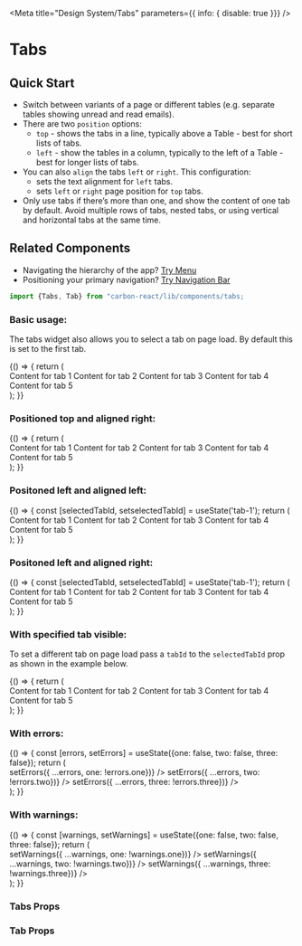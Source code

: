 
<Meta title="Design System/Tabs" parameters={{ info: { disable: true }}} />

# Tabs

## Quick Start

- Switch between variants of a page or different tables (e.g. separate tables showing unread and read emails).
- There are two `position` options:
  - `top` - shows the tabs in a line, typically above a Table - best for short lists of tabs.
  - `left` - show the tables in a column, typically to the left of a Table - best for longer lists of tabs.
- You can also `align` the tabs `left` or `right`. This configuration:
  - sets the text alignment for `left` tabs.
  - sets `left` or `right` page position for `top` tabs.
- Only use tabs if there’s more than one, and show the content of one tab by default. Avoid multiple rows of tabs, 
nested tabs, or using vertical and horizontal tabs at the same time.

## Related Components
- Navigating the hierarchy of the app? [Try Menu](https://carbon.sage.com/?path=/docs/design-system-menu)
- Positioning your primary navigation? [Try Navigation Bar](https://carbon.sage.com/?path=/docs/design-system-navigation-bar)

```jsx
import {Tabs, Tab} from "carbon-react/lib/components/tabs;
```

### Basic usage:
The tabs widget also allows you to select a tab on page load. By default this is set to the first tab.

<Preview>
  <Story name="basic">
    {() => {
      return (
        <div style={{ padding: '4px' }}>
          <Tabs align='left' position='top'>
          <Tab
            tabId='tab-1' title='Tab 1'
            key='tab-1'
          >
            Content for tab 1
          </Tab>
          <Tab
            tabId='tab-2' title='Tab 2'
            key='tab-2'
          >
            Content for tab 2
          </Tab>
          <Tab
            tabId='tab-3' title='Tab 3'
            key='tab-3'
          >
            Content for tab 3
          </Tab>
          <Tab
            tabId='tab-4' title='Tab 4'
            key='tab-4'
          >
            Content for tab 4
          </Tab>
          <Tab
            tabId='tab-5' title='Tab 5'
            key='tab-5'
          >
            Content for tab 5
          </Tab>
        </Tabs>
        </div>
      );
    }}
  </Story>
</Preview>

### Positioned top and aligned right:

<Preview>
  <Story name="positioned top aligned right">
    {() => {
      return (
        <div style={{ padding: '4px' }}>
          <Tabs align='right' position='top'>
          <Tab
            tabId='tab-1' title='Tab 1'
            key='tab-1'
          >
            Content for tab 1
          </Tab>
          <Tab
            tabId='tab-2' title='Tab 2'
            key='tab-2'
          >
            Content for tab 2
          </Tab>
          <Tab
            tabId='tab-3' title='Tab 3'
            key='tab-3'
          >
            Content for tab 3
          </Tab>
          <Tab
            tabId='tab-4' title='Tab 4'
            key='tab-4'
          >
            Content for tab 4
          </Tab>
          <Tab
            tabId='tab-5' title='Tab 5'
            key='tab-5'
          >
            Content for tab 5
          </Tab>
        </Tabs>
        </div>
      );
    }}
  </Story>
</Preview>

### Positoned left and aligned left:

<Preview>
  <Story name="positioned left and aligned left">
    {() => {
      const [selectedTabId, setselectedTabId] = useState('tab-1');
      return (
        <div style={{ padding: '4px' }}>
          <Tabs align='left' position='left'>
          <Tab
            tabId='tab-1' title='Tab 1'
            key='tab-1'
          >
            Content for tab 1
          </Tab>
          <Tab
            tabId='tab-2' title='Tab 2'
            key='tab-2'
          >
            Content for tab 2
          </Tab>
          <Tab
            tabId='tab-3' title='Tab 3'
            key='tab-3'
          >
            Content for tab 3
          </Tab>
          <Tab
            tabId='tab-4' title='Tab 4'
            key='tab-4'
          >
            Content for tab 4
          </Tab>
          <Tab
            tabId='tab-5' title='Tab 5'
            key='tab-5'
          >
            Content for tab 5
          </Tab>
        </Tabs>
        </div>
      );
    }}
  </Story>
</Preview>

### Positoned left and aligned right:

<Preview>
  <Story name="positioned left and aligned right">
    {() => {
      const [selectedTabId, setselectedTabId] = useState('tab-1');
      return (
        <div style={{ padding: '4px' }}>
          <Tabs align='right' position='left'>
          <Tab
            tabId='tab-1' title='Tab 1'
            key='tab-1'
          >
            Content for tab 1
          </Tab>
          <Tab
            tabId='tab-2' title='Tab 2'
            key='tab-2'
          >
            Content for tab 2
          </Tab>
          <Tab
            tabId='tab-3' title='Tab 3'
            key='tab-3'
          >
            Content for tab 3
          </Tab>
          <Tab
            tabId='tab-4' title='Tab 4'
            key='tab-4'
          >
            Content for tab 4
          </Tab>
          <Tab
            tabId='tab-5' title='Tab 5'
            key='tab-5'
          >
            Content for tab 5
          </Tab>
        </Tabs>
        </div>
      );
    }}
  </Story>
</Preview>

### With specified tab visible:
To set a different tab on page load pass a `tabId` to the `selectedTabId` prop as shown in the example below.

<Preview>
  <Story name="with specified tab visible">
    {() => {
      return (
        <div style={{ padding: '4px' }}>
          <Tabs selectedTabId='tab-2' align='left' position='top'>
          <Tab
            tabId='tab-1' title='Tab 1'
            key='tab-1'
          >
            Content for tab 1
          </Tab>
          <Tab
            tabId='tab-2' title='Tab 2'
            key='tab-2'
          >
            Content for tab 2
          </Tab>
          <Tab
            tabId='tab-3' title='Tab 3'
            key='tab-3'
          >
            Content for tab 3
          </Tab>
          <Tab
            tabId='tab-4' title='Tab 4'
            key='tab-4'
          >
            Content for tab 4
          </Tab>
          <Tab
            tabId='tab-5' title='Tab 5'
            key='tab-5'
          >
            Content for tab 5
          </Tab>
        </Tabs>
        </div>
      );
    }}
  </Story>
</Preview>

### With errors:

<Preview>
  <Story name="with errors">
    {() => {
      const [errors, setErrors] = useState({one: false, two: false, three: false});
      return (
        <div style={{ padding: '4px' }}>
          <Tabs align='left' position='top'>
          <Tab
            tabId='tab-1' title='Tab 1'
            key='tab-1'
          >
            <Checkbox label='Add error' error={ errors.one } onChange={ () => setErrors({ ...errors, one: !errors.one})} />
          </Tab>
          <Tab
            tabId='tab-2' title='Tab 2'
            key='tab-2'
          >
            <Checkbox label='Add error' error={ errors.two } onChange={ () => setErrors({ ...errors, two: !errors.two})} />
          </Tab>
          <Tab
            tabId='tab-3' title='Tab 3'
            key='tab-3'
          >
            <Checkbox label='Add error' error={ errors.three } onChange={ () => setErrors({ ...errors, three: !errors.three})} />
          </Tab>
        </Tabs>
        </div>
      );
    }}
  </Story>
</Preview>

### With warnings:

<Preview>
  <Story name="with warnings">
    {() => {
      const [warnings, setWarnings] = useState({one: false, two: false, three: false});
      return (
        <div style={{ padding: '4px' }}>
          <Tabs align='left' position='top'>
          <Tab
            tabId='tab-1' title='Tab 1'
            key='tab-1'
          >
            <Checkbox label='Add warning' warning={ warnings.one } onChange={ () => setWarnings({ ...warnings, one: !warnings.one})} />
          </Tab>
          <Tab
            tabId='tab-2' title='Tab 2'
            key='tab-2'
          >
            <Checkbox label='Add warning' warning={ warnings.two } onChange={ () => setWarnings({ ...warnings, two: !warnings.two})} />
          </Tab>
          <Tab
            tabId='tab-3' title='Tab 3'
            key='tab-3'
          >
            <Checkbox label='Add warning' warning={ warnings.three } onChange={ () => setWarnings({ ...warnings, three: !warnings.three})} />
          </Tab>
        </Tabs>
        </div>
      );
    }}
  </Story>
</Preview>

### Tabs Props
<Props of={Tabs} />

### Tab Props
<Props of={Tab} />
